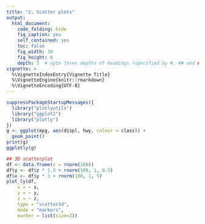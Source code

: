 ```yaml
---
title: "2. Scatter plots"
output:
  html_document:
    code_folding: hide
    fig_caption: yes
    self_contained: yes
    toc: false
    fig_width: 10
    fig_height: 6
    depth: 3  # upto three depths of headings (specified by #, ## and ###)  
vignette: >
  %\VignetteIndexEntry{Vignette Title}
  %\VignetteEngine{knitr::rmarkdown}
  %\VignetteEncoding{UTF-8}
---
```


```r
suppressPackageStartupMessages({
  library("plotlyutils")
  library("ggplot2")
  library("plotly")
})
g <- ggplot(mpg, aes(displ, hwy, colour = class)) + 
  geom_point()
print(g)
ggplotly(g)
```


```r
## 3D scatterplot 
df <- data.frame(z = rnorm(100))
df$y <- df$z * 1.5 + rnorm(100, 1, 0.5)
df$x <- df$y * 3 + rnorm(100, 1, 5)
plot_ly(df, 
    x = ~ x, 
    y = ~ y, 
    z = ~ z, 
    type = "scatter3d", 
    mode = "markers", 
    marker = list(size=2))
```

